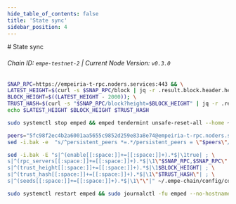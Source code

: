 ```yaml
---
hide_table_of_contents: false
title: 'State sync'
sidebar_position: 4
---
```


<div class="h1-with-icon icon-empeiria">
  # State sync
</div>

###### Chain ID: `empe-testnet-2` | Current Node Version: `v0.3.0`

```bash
SNAP_RPC=https://empeiria-t-rpc.noders.services:443 && \
LATEST_HEIGHT=$(curl -s $SNAP_RPC/block | jq -r .result.block.header.height); \
BLOCK_HEIGHT=$((LATEST_HEIGHT - 2000)); \
TRUST_HASH=$(curl -s "$SNAP_RPC/block?height=$BLOCK_HEIGHT" | jq -r .result.block_id.hash) && \
echo $LATEST_HEIGHT $BLOCK_HEIGHT $TRUST_HASH
```

```bash
sudo systemctl stop emped && emped tendermint unsafe-reset-all --home ~/.empe-chain --keep-addr-book
```

```bash
peers="5fc98f2ec4b2a6001aa5655c9852d259e83a8e74@empeiria-t-rpc.noders.services:11256"
sed -i.bak -e  "s/^persistent_peers *=.*/persistent_peers = \"$peers\"/" ~/.empe-chain/config/config.toml
```

```bash
sed -i.bak -E "s|^(enable[[:space:]]+=[[:space:]]+).*$|\1true| ; \
s|^(rpc_servers[[:space:]]+=[[:space:]]+).*$|\1\"$SNAP_RPC,$SNAP_RPC\"| ; \
s|^(trust_height[[:space:]]+=[[:space:]]+).*$|\1$BLOCK_HEIGHT| ; \
s|^(trust_hash[[:space:]]+=[[:space:]]+).*$|\1\"$TRUST_HASH\"| ; \
s|^(seeds[[:space:]]+=[[:space:]]+).*$|\1\"\"|" ~/.empe-chain/config/config.toml
```

```bash
sudo systemctl restart emped && sudo journalctl -fu emped --no-hostname -o cat
```
